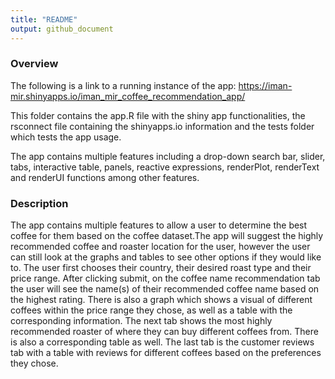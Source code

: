 ```yaml
---
title: "README"
output: github_document
---
```


### Overview
The following is a link to a running instance of the app: 
<https://iman-mir.shinyapps.io/iman_mir_coffee_recommendation_app/>

This folder contains the app.R file with the shiny app functionalities, the rsconnect file containing the shinyapps.io information and the tests folder which tests the app usage.

The app contains multiple features including a drop-down search bar, slider, tabs, interactive table, panels, reactive expressions, renderPlot, renderText and renderUI functions among other features. 


### Description
The app contains multiple features to allow a user to determine the best coffee for them based on the coffee dataset.The app will suggest the highly recommended coffee and roaster location for the user, however the user can still look at the graphs and tables to see other options if they would like to. The user first chooses their country, their desired roast type and their price range. After clicking submit, on the coffee name recommendation tab the user will see the name(s) of their recommended coffee name based on the highest rating. There is also a graph which shows a visual of different coffees within the price range they chose, as well as a table with the corresponding information. The next tab shows the most highly recommended roaster of where they can buy different coffees from. There is also a corresponding table as well. The last tab is the customer reviews tab with a table with reviews for different coffees based on the preferences they chose. 